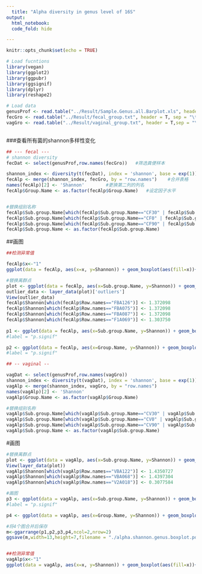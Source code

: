 ```yaml
---
  title: "Alpha diversity in genus level of 16S"
output:
  html_notebook:
  code_fold: hide

---
```



```r
knitr::opts_chunk$set(echo = TRUE)

# Load fucntions
library(vegan)
library(ggplot2)
library(ggpubr)
library(ggsignif)
library(dplyr)
library(reshape2)

# Load data 
genusProf <- read.table("../Result/Sample.Genus.all.Barplot.xls", header = T, row.names = 1)
fecGro <- read.table("../Result/fecal_group.txt", header = T, sep = "\t", row.names = 1,stringsAsFactors = FALSE)
vagGro <- read.table("../Result/vaginal_group.txt", header = T,sep = "\t", row.names = 1,stringsAsFactors = FALSE)



```


###查看所有菌的shannon多样性变化

```r

## --- fecal --- 
# shannon diversity
fecDat <- select(genusProf,row.names(fecGro))   #筛选粪便样本

shannon_index <- diversity(t(fecDat), index = 'shannon', base = exp(1))   #计算shannon指数
fecAlp <- merge(shannon_index, fecGro, by = "row.names")    #合并表格
names(fecAlp)[2] <- 'Shannon'        #更换第二列的列名
fecAlp$Group.Name <- as.factor(fecAlp$Group.Name)   #设定因子水平


#替换组别名称
fecAlp$Sub.group.Name[which(fecAlp$Sub.group.Name=="CF30" | fecAlp$Sub.group.Name=="TF30")] <- "M3"
fecAlp$Sub.group.Name[which(fecAlp$Sub.group.Name=="CF0" | fecAlp$Sub.group.Name=="TF0")] <- "M0"
fecAlp$Sub.group.Name[which(fecAlp$Sub.group.Name=="CF90" | fecAlp$Sub.group.Name=="TF90")] <- "M9"
fecAlp$Sub.group.Name <- as.factor(fecAlp$Sub.group.Name)

```

##画图

```r
##检测异常值

fecAlp$x<-"1"
ggplot(data = fecAlp, aes(x=x, y=Shannon)) + geom_boxplot(aes(fill=x))+ theme_classic() + labs(x='',title='Fecal')

#替换离群点
plot <- ggplot(data = fecAlp, aes(x=Sub.group.Name, y=Shannon)) + geom_boxplot(aes(fill=Group.Name))+ stat_compare_means(aes(group= Group.Name),method = "wilcox.test",size=4) + theme_classic() + labs(x='',title='Fecal')
outlier_data <- layer_data(plot)['outliers']
View(outlier_data) 
fecAlp$Shannon[which(fecAlp$Row.names=="FBA126")] <- 1.372098
fecAlp$Shannon[which(fecAlp$Row.names=="FBA075")] <- 1.372098
fecAlp$Shannon[which(fecAlp$Row.names=="FBA087")] <- 1.372098
fecAlp$Shannon[which(fecAlp$Row.names=="F1A069")] <- 1.303750
  
p1 <- ggplot(data = fecAlp, aes(x=Sub.group.Name, y=Shannon)) + geom_boxplot(aes(fill=Group.Name))+ stat_compare_means(aes(group= Group.Name),method = "wilcox.test",size=4) + theme_classic() + labs(x='',title='Fecal')
#label = "p.signif"

p2 <- ggplot(data = fecAlp, aes(x=Group.Name, y=Shannon)) + geom_boxplot(aes(fill=Sub.group.Name) )+ stat_compare_means(aes(group= Sub.group.Name),method = "kruskal.test",size=4,label = "p.signif") + theme_classic() + labs(x='',title='Fecal')
#label = "p.signif"

```



```r

## -- vaginal --

vagDat <- select(genusProf,row.names(vagGro))
shannon_index <- diversity(t(vagDat), index = 'shannon', base = exp(1))
vagAlp <- merge(shannon_index, vagGro, by = "row.names")
names(vagAlp)[2] <- 'Shannon'
vagAlp$Group.Name <- as.factor(vagAlp$Group.Name)

#替换组别名称
vagAlp$Sub.group.Name[which(vagAlp$Sub.group.Name=="CV30" | vagAlp$Sub.group.Name=="TV30")] <- "M3"
vagAlp$Sub.group.Name[which(vagAlp$Sub.group.Name=="CV0" | vagAlp$Sub.group.Name=="TV0")] <- "M0"
vagAlp$Sub.group.Name[which(vagAlp$Sub.group.Name=="CV90" | vagAlp$Sub.group.Name=="TV90")] <- "M9"
vagAlp$Sub.group.Name <- as.factor(vagAlp$Sub.group.Name)

```

#画图
```r

#替换离群点
plot <- ggplot(data = vagAlp, aes(x=Sub.group.Name, y=Shannon)) + geom_boxplot(aes(fill=Group.Name) )+ stat_compare_means(aes(group= Group.Name),method = "wilcox.test",size=4) + theme_classic() + labs(x='',title='Vaginal')
View(layer_data(plot))
vagAlp$Shannon[which(vagAlp$Row.names=="VBA122")] <- 1.4350727
vagAlp$Shannon[which(vagAlp$Row.names=="VBA068")] <- 1.4397304
vagAlp$Shannon[which(vagAlp$Row.names=="V2A018")] <- 0.3077584

#画图
p3 <- ggplot(data = vagAlp, aes(x=Sub.group.Name, y=Shannon)) + geom_boxplot(aes(fill=Group.Name) )+ stat_compare_means(aes(group= Group.Name),method = "wilcox.test",size=4) + theme_classic() + labs(x='',title='Vaginal')
#label = "p.signif"

p4 <- ggplot(data = vagAlp, aes(x=Group.Name, y=Shannon)) + geom_boxplot(aes(fill=Sub.group.Name) )+ stat_compare_means(aes(group= Sub.group.Name),method = "kruskal.test",size=4,label = "p.signif") + theme_classic() + labs(x='',title='Vaginal')

#将4个图合并后保存
m<-ggarrange(p1,p2,p3,p4,ncol=2,nrow=2)
ggsave(m,width=13,height=7,filename = "./alpha.shannon.genus.boxplot.pdf")


##检测异常值
vagAlp$x<-"1"
ggplot(data = vagAlp, aes(x=x, y=Shannon)) + geom_boxplot(aes(fill=x))+ theme_classic() + labs(x='',title='vag')

```

